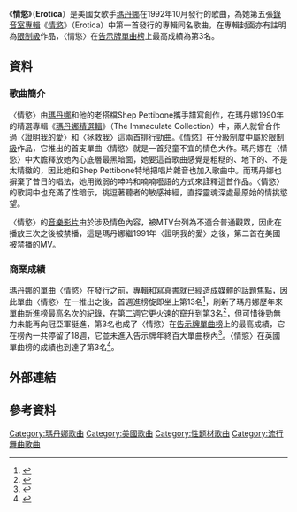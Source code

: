 {{noteTA
|T=zh-cn:Erotica; zh-hk:Erotica; zh-tw:Erotica (瑪丹娜歌曲);
|1=zh-cn:Erotica; zh-hk:Erotica; zh-tw:Erotica;
|2=zh-cn:Madonna; zh-hk:麦当娜; zh-tw:瑪丹娜;
|G1=Show
}}
{{Infobox single
| Name          = 情慾<br />Erotica
| Cover         = 
| Border        = 
| Artist        = [[瑪丹娜|瑪丹娜]]
| Album         = [[Erotica_(麥當娜專輯)|Erotica]]
| B-side        = "Erotica" (Instrumental)
| Released      = October 13, 1992
| Format        = [[CD|CD]], 7", 12", [[錄音帶|錄音帶]]
| Recorded      = January 15–16, 1992
| Genre         = [[神遊舞曲|神遊舞曲]], [[新杰克摇摆|新傑克搖擺]], [[流行舞曲|流行舞曲]], [[節奏藍調|節奏藍調]]
| Length        = 5:18
| Label         = {{flat list|
* Maverick
* [[Sire唱片公司|Sire唱片公司]]
* [[華納兄弟|華納兄弟]]}}
| Writer        = {{flat list|
* Madonna
* Shep Pettibone
* Anthony Shimkin
* Clayton Smith
* Dennis "D.T." Thomas
* Donald Boyce
* George Brown
* Richard Westfield
* Robert "Kool" Bell
* Robert "Spike" Mickens
* Ronald Bell}}
| Producer      = {{flat list|
* Madonna
* Pettibone}}
| Last single   = "[[This_Used_to_Be_My_Playground|This Used to Be My Playground]]"<br>(1992)
| This single   = "'''Erotica'''"<br>(1992)
| Next single   = "[[Deeper_and_Deeper|Deeper and Deeper]]"<br>(1992)
}}
《'''情慾'''》（'''Erotica'''）是美國女歌手[[瑪丹娜|瑪丹娜]]在1992年10月發行的歌曲，為她第五張[[錄音室專輯|錄音室專輯]]《[[Erotica_(麥當娜專輯)|情慾]]》（Erotica）中第一首發行的專輯同名歌曲，在專輯封面亦有註明為[[限制級|限制級]]作品，〈情慾〉在[[Billboard_Hot_100|告示牌單曲榜]]上最高成績為第3名。
==資料==
===歌曲簡介===
〈情慾〉由[[瑪丹娜|瑪丹娜]]和他的老搭檔Shep Pettibone攜手譜寫創作，在瑪丹娜1990年的精選專輯《[[瑪丹娜無瑕精選輯|瑪丹娜精選輯]]》（The Immaculate Collection）中，兩人就曾合作過〈[[Justify_My_Love|證明我的愛]]〉和〈[[Rescue_Me_(麥當娜歌曲)|拯救我]]〉這兩首排行勁曲。《[[Erotica_(麥當娜專輯)|情慾]]》在分級制度中屬於[[限制級|限制級]]作品，它推出的首支單曲〈情慾〉就是一首兒童不宜的情色大作。瑪丹娜在〈情慾〉中大膽釋放她內心底層最黑暗面，她要這首歌曲感覺是粗糙的、地下的、不是太精緻的，因此她和Shep Pettibone特地把唱片雜音也加入歌曲中。而瑪丹娜也摒棄了昔日的唱法，她用微弱的呻吟和喃喃囈語的方式來詮釋這首作品。〈情慾〉的歌詞中也充滿了性暗示，挑逗著聽者的敏感神經，直探靈魂深處最原始的情挑慾望。

〈情慾〉的[[音樂影片|音樂影片]]由於涉及情色內容，被MTV台列為不適合普通觀眾，因此在播放三次之後被禁播，這是瑪丹娜繼1991年〈證明我的愛〉之後，第二首在美國被禁播的MV。

===商業成績===
[[瑪丹娜|瑪丹娜]]的單曲〈情慾〉在發行之前，專輯和寫真書就已經造成媒體的話題焦點，因此單曲〈情慾〉在一推出之後，首週進榜旋即坐上第13名<ref>{{Cite web |url=http://www.billboard.com/charts/hot-100/1992-10-17 |title=1992-10-17告示牌單曲榜 |access-date=2015-01-20 |archive-date=2020-09-18 |archive-url=https://web.archive.org/web/20200918140411/https://www.billboard.com/charts/hot-100/1992-10-17 |dead-url=no }}</ref>，刷新了瑪丹娜歷年來單曲新進榜最高名次的紀錄，在第二週它更火速的竄升到第3名<ref>{{Cite web |url=http://www.billboard.com/charts/hot-100/1992-10-24 |title=1992-10-24告示牌單曲榜 |access-date=2015-01-20 |archive-date=2021-02-12 |archive-url=https://web.archive.org/web/20210212233700/https://www.billboard.com/charts/hot-100/1992-10-24 |dead-url=no }}</ref>，但可惜後勁無力未能再向冠亞軍挺進，第3名也成了〈情慾〉在[[Billboard_Hot_100|告示牌單曲榜]]上的最高成績，它在榜內一共停留了18週，它並未進入告示牌年終百大單曲榜內<ref>{{Cite web |url=http://www.billboard.com/artist/308786/madonna/chart?page=3&f=379 |title=美國告示牌官網瑪丹娜單曲資料庫 |access-date=2015-01-20 |archive-date=2015-03-11 |archive-url=https://web.archive.org/web/20150311044011/http://www.billboard.com/artist/308786/madonna/chart?page=3&f=379 |dead-url=no }}</ref>。〈情慾〉在英國單曲榜的成績也到達了第3名<ref>{{Cite web |url=http://www.officialcharts.com/artist/_/madonna/ |title=英國官方排行榜瑪丹娜資料庫 |access-date=2015-01-20 |archive-date=2015-01-19 |archive-url=https://web.archive.org/web/20150119173628/http://www.officialcharts.com/artist/_/madonna |dead-url=no }}</ref>。

== 外部連結 ==
{{瑪丹娜}}
{{瑪丹娜歌曲}}

== 參考資料 ==
{{DEFAULTSORT:Erotica}}
[[Category:瑪丹娜歌曲|Category:瑪丹娜歌曲]]
[[Category:美國歌曲|Category:美國歌曲]]
[[Category:性题材歌曲|Category:性题材歌曲]]
[[Category:流行舞曲歌曲|Category:流行舞曲歌曲]]